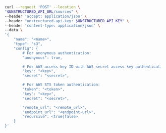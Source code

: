 ```bash curl
curl --request 'POST' --location \
"$UNSTRUCTURED_API_URL/sources" \
--header 'accept: application/json' \
--header "unstructured-api-key: $UNSTRUCTURED_API_KEY" \
--header 'content-type: application/json' \
--data \
'{
    "name": "<name>",
    "type": "s3",
    "config": {
        # For anonymous authentication:
        "anonymous": true,

        # For AWS access key ID with AWS secret access key authentication:
        "key": "<key>", 
        "secret": "<secret>", 

        # For AWS STS token authentication:
        "token": "<token>", 
        "key": "<key>", 
        "secret": "<secret>", 

        "remote_url": "<remote_url>",
        "endpoint_url": "<endpoint-url>", 
        "recursive": <true|false>
    }
}'
```